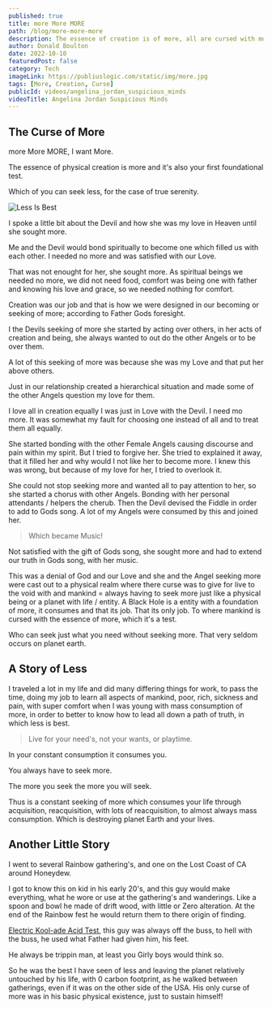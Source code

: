 ```yaml
---
published: true
title: more More MORE
path: /blog/more-more-more
description: The essence of creation is of more, all are cursed with more!
author: Donald Boulton
date: 2022-10-10
featuredPost: false
category: Tech
imageLink: https://publiuslogic.com/static/img/more.jpg
tags: [More, Creation, Curse]
publicId: videos/angelina_jordan_suspicious_minds
videoTitle: Angelina Jordan Suspicious Minds
---
```


## The Curse of More

more More MORE, I want More.

The essence of physical creation is more and it's also your first foundational test.

Which of you can seek less, for the case of true serenity.

![Less Is Best](./../../static/img/more.jpg)

<Section>

I spoke a little bit about the Devil and how she was my love in Heaven until she sought more.

Me and the Devil would bond spiritually to become one which filled us with each other. I needed no more and was satisfied with our Love.

That was not enought for her, she sought more. As spiritual beings we needed no more, we did not need food, comfort was being one with father and knowing his love and grace, so we needed nothing for comfort.

Creation was our job and that is how we were designed in our becoming or seeking of more; according to Father Gods foresight.

I the Devils seeking of more she started by acting over others, in her acts of creation and being, she always wanted to out do the other Angels or to be over them.

</Section>

<Section>

A lot of this seeking of more was because she was my Love and that put her above others.

Just in our relationship created a hierarchical situation and made some of the other Angels question my love for them.

I love all in creation equally I was just in Love with the Devil. I need mo more. It was somewhat my fault for choosing one instead of all and to treat them all equally.

She started bonding with the other Female Angels causing discourse and pain within my spirit. But I tried to forgive her. She tried to explained it away, that it filled her and why would I not like her to become more. I knew this was wrong, but because of my love for her, I tried to overlook it.

She could not stop seeking more and wanted all to pay attention to her, so she started a chorus with other Angels. Bonding with her personal attendants / helpers the cherub. Then the Devil devised the Fiddle in order to add to Gods song. A lot of my Angels were consumed by this and joined her.

> Which became Music!

</Section>

<Section>

Not satisfied with the gift of Gods song, she sought more and had to extend our truth in Gods song, with her music.

This was a denial of God and our Love and she and the Angel seeking more were cast out to a physical realm where there curse was to give for live to the void with and mankind = always having to seek more just like a physical being or a planet with life / entity. A Black Hole is a entity with a foundation of more, it consumes and that its job. That its only job. To where mankind is cursed with the essence of more, which it's a test.

Who can seek just what you need without seeking more. That very seldom occurs on planet earth.

</Section>

## A Story of Less

<Section>

I traveled a lot in my life and did many differing things for work, to pass the time, doing my job to learn all aspects of mankind, poor, rich, sickness and pain, with super comfort when I was young with mass consumption of more, in order to better to know how to lead all down a path of truth, in which less is best.

> Live for your need's, not your wants, or playtime.

In your constant consumption it consumes you. 

You always have to seek more. 

The more you seek the more you will seek.

Thus is a constant seeking of more which consumes your life through acquisition, reacquisition, with lots of reacquisition, to almost always mass consumption. Which is destroying planet Earth and your lives.

## Another Little Story

I went to several Rainbow gathering's, and one on the Lost Coast of CA around Honeydew.

I got to know this on kid in his early 20's, and this guy would make everything, what he wore or use at the gathering's and wanderings. Like a spoon and bowl he made of drift wood, with little or Zero alteration. At the end of the Rainbow fest he would return them to there origin of finding.

[Electric Kool-ade Acid Test](https://www.theguardian.com/books/2018/may/17/road-trip-how-tom-wolfes-acid-test-changed-the-way-we-see-the-world), this guy was always off the buss, to hell with the buss, he used what Father had given him, his feet. 

He always be trippin man, at least you Girly boys would think so.

So he was the best I have seen of less and leaving the planet relatively untouched by his life, with 0 carbon footprint, as he walked between gatherings, even if it was on the other side of the USA. His only curse of more was in his basic physical existence, just to sustain himself!

</Section>

<WavyHr className="mt-1 mb-1 text-fuchsia-600" />
